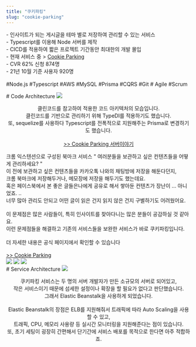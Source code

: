 ```yaml
---
title: "쿠키파킹"
slug: "cookie-parking"
---
```


<div>
        <section>
        <p>
        - 인사이트가 되는 게시글을 테마 별로 저장하여 관리할 수 있는 서비스 <br />
        - Typescript를 이용해 Node 서버를 제작 <br />
        - CICD를 적용하여 짧은 프로젝트 기간동안 최대한의 개발 몰입 <br />
        - 현재 서비스 중 > <a target="_blank" href="https://linktr.ee/dooribun"> Cookie Parking </a> <br />
        - CVR 62% 신청 874명 <br />
        - 21년 10월 기준 사용자 920명 <br /> <br />
                #Node.js #Typescript #AWS #MySQL #Prisma #CQRS #Git 
                # Agile #Scrum
        </p>
        </section>
        <section>
        <QuotationMarksTitle> 
                # Code Architecture 
        </QuotationMarksTitle>
        <img src="/img/cookieParking/code_architecture.png" />
        <p align="center">
                클린코드를 참고하여 적용한 코드 아키텍처의 모습입니다. <br />
                클린코드를 기반으로 관리하기 위해 TypeDI를 적용하기도 했습니다. <br />
                또, sequelize를 사용하다 Typescript를 전폭적으로 지원해주는 Prisma로 변경하기도 했습니다. <br /> <br />
                <a href="https://gngsn.tistory.com/76"> &gt;&gt; Cookie Parking 서버이야기 </a>
        </p>
        </section>
        <section>
        <QuotationMarksTitle>
                크롬 익스텐션으로 구성된 북마크 서비스
        </QuotationMarksTitle>
        <Paragraph align="center">
                " 여러분들을 보관하고 싶은 컨텐츠들을 어떻게 관리하세요? " <br />
                이 전에 보관하고 싶은 컨텐츠들을 카카오톡 나와의 채팅방에 저장을 해둔다던지, <br />
                크롬 북마크에 저장해두거나, 메모장에 저장을 해두기도 했는데요. <br />
                혹은 페이스북에서 본 좋은 글들은나에게 공유로 해서 쌓아둔 컨텐츠가 장난이 ... 아니었죠. .. <br />
                너무 많아 관리도 안되고 어떤 글이 읽은 건지 읽지 않은 건지 구별하기도 어려웠어요.
                <br /> <br />
                이 문제점은 많은 사람들이, 특히 인사이트를 찾아다니는 많은 분들이 공감하실 것 같아요. <br />
                이런 문제점들을 해결하고 기존의 서비스들을 보완한 서비스가 바로 쿠키파킹입니다.
                <br /> <br />
                더 자세한 내용은 공식 페이지에서 확인할 수 있습니다 <br /> <br />
                <a target="_blank" href="https://linktr.ee/dooribun"> &gt;&gt; Cookie Parking </a>
        </Paragraph>
        </section>
        <section>
        <div mb={10}>
                <img src="/img/cookieParking/landing_1.png" />
                <img src="/img/cookieParking/landing_2.png" />
                <img src="/img/cookieParking/landing_3.png" />
        </div>
        </section>
        <section>
        <QuotationMarksTitle>
                # Service Architecture
        </QuotationMarksTitle>
        <img src="/img/cookieParking/service_architecture.png" />
        <p align="center">
                쿠키파킹 서비스는 두 명의 서버 개발자가 만든 소규모의 서버로 되어있고, <br />
                작은 서비스이기 때문에 섬세한 설정이나 확장을 할 필요가 없다고 판단했습니다. <br />
                그래서 Elastic Beanstalk을 사용하게 되었습니다.
                <br /> <br />
                Elastic Beanstalk의 장점은 ELB를 지원해줘서 트래픽에 따라 Auto Scaling을 사용할 수 있고, <br />
                트래픽, CPU, 메모리 사용량 등 실시간 모니터링을 지원해준다는 점이 있습니다. <br />
                또, 초기 세팅이 굉장히 간편해서 단기간에 서비스 배포를 목적으로 한다면 아주 적합하죠.
        </p>
        </section>
</div>
